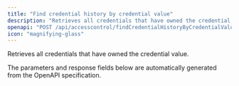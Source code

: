 ```yaml
---
title: "Find credential history by credential value"
description: "Retrieves all credentials that have owned the credential value."
openapi: "POST /api/accesscontrol/findCredentialHistoryByCredentialValue"
icon: "magnifying-glass"
---
```


Retrieves all credentials that have owned the credential value.

<Note>
The parameters and response fields below are automatically generated from the OpenAPI specification.
</Note>
